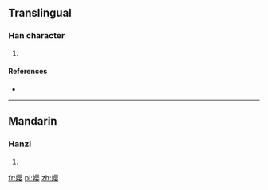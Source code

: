 ==Translingual==

===Han character===
{{Han char|rn=38|rad=女|as=17|sn=20|four=|canj=女月金女 (VBCV)|ids=⿰[[女]][[嬰]]}}

# {{defn|Han|sort=女17}}

====References====
* {{Han ref|kx=0274.091|dkj=06896|dj=0542.290|hdz=21090.090|uh=5B46|ud=23366}}

----

==Mandarin==

===Hanzi===
{{cmn-hanzi|pin=[[liàn]] ([[lian4]]), [[yīng]] ([[ying1]])|wg=lien<sup>4</sup>, ying<sup>1</sup>}}

# {{defn|lang=cmn|sort=女17}}

[[fr:孆]]
[[pl:孆]]
[[zh:孆]]
